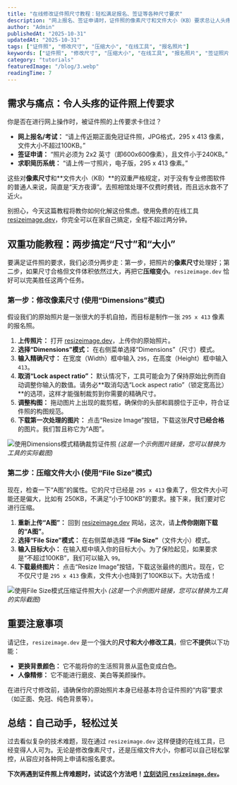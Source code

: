 ```yaml
---
title: "在线修改证件照尺寸教程：轻松满足报名、签证等各种尺寸要求"
description: "网上报名、签证申请时，证件照的像素尺寸和文件大小（KB）要求总让人头疼。本教程将教你如何使用免费在线工具，分两步轻松搞定证件照尺寸和大小，满足任何严格要求。"
author: "Admin"
publishedAt: "2025-10-31"
updatedAt: "2025-10-31"
tags: ["证件照", "修改尺寸", "压缩大小", "在线工具", "报名照片"]
keywords: ["证件照", "修改尺寸", "压缩大小", "在线工具", "报名照片", "签证照片"]
category: "tutorials"
featuredImage: "/blog/3.webp"
readingTime: 7
---
```


## 需求与痛点：令人头疼的证件照上传要求

你是否在进行网上操作时，被证件照的上传要求卡住过？

*   **网上报名/考试：** “请上传近期正面免冠证件照，JPG格式，295 x 413 像素，文件大小不超过100KB。”
*   **签证申请：** “照片必须为 2x2 英寸（即600x600像素），且文件小于240KB。”
*   **求职简历系统：** “请上传一寸照片，电子版，295 x 413 像素。”

这些对**像素尺寸**和**文件大小（KB）**的双重严格规定，对于没有专业修图软件的普通人来说，简直是“天方夜谭”。去照相馆处理不仅费时费钱，而且远水救不了近火。

别担心，今天这篇教程将教你如何化解这份焦虑。使用免费的在线工具 [resizeimage.dev](https://resizeimage.dev)，你完全可以在家自己搞定，全程不超过两分钟。

## 双重功能教程：两步搞定“尺寸”和“大小”

要满足证件照的要求，我们必须分两步走：第一步，把照片的**像素尺寸**处理好；第二步，如果尺寸合格但文件体积依然过大，再把它**压缩变小**。`resizeimage.dev` 恰好可以完美胜任这两个任务。

### 第一步：修改像素尺寸 (使用“Dimensions”模式)

假设我们的原始照片是一张很大的手机自拍，而目标是制作一张 `295 x 413` 像素的报名照。

1.  **上传照片：** 打开 [resizeimage.dev](https://resizeimage.dev)，上传你的原始照片。
2.  **选择“Dimensions”模式：** 在右侧菜单选择“Dimensions”（尺寸）模式。
3.  **输入精确尺寸：** 在宽度（Width）框中输入 `295`，在高度（Height）框中输入 `413`。
4.  **取消“Lock aspect ratio”：** 默认情况下，工具可能会为了保持原始比例而自动调整你输入的数值。请务必**取消勾选“Lock aspect ratio”（锁定宽高比）**的选项，这样才能强制裁剪到你需要的精确尺寸。
5.  **调整构图：** 拖动图片上出现的裁剪框，确保你的头部和肩膀位于正中，符合证件照的构图规范。
6.  **下载第一次处理的图片：** 点击“Resize Image”按钮，下载这张**尺寸已经合格**的图片。我们暂且称它为“A图”。

![使用Dimensions模式精确裁剪证件照](https://example.com/id-photo-dimensions-zh.jpg)
*(这是一个示例图片链接，您可以替换为工具的实际截图)*

### 第二步：压缩文件大小 (使用“File Size”模式)

现在，检查一下“A图”的属性。它的尺寸已经是 `295 x 413` 像素了，但文件大小可能还是偏大，比如有 250KB，不满足“小于100KB”的要求。接下来，我们要对它进行压缩。

1.  **重新上传“A图”：** 回到 [resizeimage.dev](https://resizeimage.dev) 网站，这次，请**上传你刚刚下载的“A图”**。
2.  **选择“File Size”模式：** 在右侧菜单选择 **“File Size”**（文件大小）模式。
3.  **输入目标大小：** 在输入框中填入你的目标大小。为了保险起见，如果要求是“不超过100KB”，我们可以输入 `99`。
4.  **下载最终图片：** 点击“Resize Image”按钮，下载这张最终的图片。现在，它不仅尺寸是 `295 x 413` 像素，文件大小也降到了100KB以下。大功告成！

![使用File Size模式压缩证件照大小](https://example.com/id-photo-filesize-zh.jpg)
*(这是一个示例图片链接，您可以替换为工具的实际截图)*

## 重要注意事项

请记住，`resizeimage.dev` 是一个强大的**尺寸和大小修改工具**，但它**不提供**以下功能：

*   **更换背景颜色：** 它不能将你的生活照背景从蓝色变成白色。
*   **人像精修：** 它不能进行磨皮、美白等美颜操作。

在进行尺寸修改前，请确保你的原始照片本身已经基本符合证件照的“内容”要求（如正面、免冠、纯色背景等）。

## 总结：自己动手，轻松过关

过去看似复杂的技术难题，现在通过 `resizeimage.dev` 这样便捷的在线工具，已经变得人人可为。无论是修改像素尺寸，还是压缩文件大小，你都可以自己轻松掌控，从容应对各种网上申请和报名要求。

**下次再遇到证件照上传难题时，试试这个方法吧！[立刻访问 `resizeimage.dev`](https://resizeimage.dev)。**

